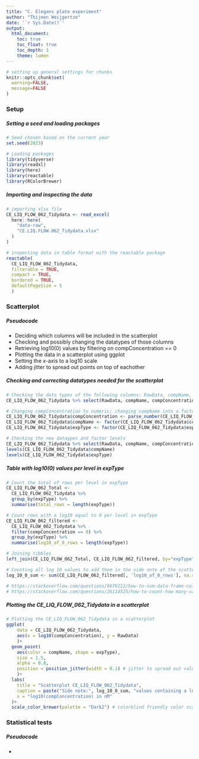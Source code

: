 ```yaml
---
title: "C. Elegans plate experiment"
author: "Thijmen Weijgertze"
date: '`r Sys.Date()`'
output: 
  html_document:
    toc: true
    toc_float: true
    toc_depth: 1
    theme: lumen
---
```

<div style="text-align: justify">

```r
# setting up general settings for chunks
knitr::opts_chunk$set(
  warning=FALSE,
  message=FALSE
)
```

### **Setup**

##### Setting a seed and loading packages

```r
# Seed chosen based on the current year
set.seed(2023)
```

```r
# Loading packages
library(tidyverse)
library(readxl)
library(here)
library(reactable)
library(RColorBrewer)
```

##### Importing and inspecting the data

```r
# importing xlsx file
CE_LIQ_FLOW_062_Tidydata <- read_excel(
  here::here(
    "data-raw",
    "CE.LIQ.FLOW.062_Tidydata.xlsx"
  )
)

# inspecting data in table format with the reactable package
reactable(
  CE_LIQ_FLOW_062_Tidydata, 
  filterable = TRUE,
  compact = TRUE,
  bordered = TRUE,
  defaultPageSize = 5
  )
```

### **Scatterplot**

##### Pseudocode 

- Deciding which columns will be included in the scatterplot
- Checking and possibly changing the datatypes of those columns 
- Retrieving log10(0) values by filtering on compConcentration == 0
- Plotting the data in a scatterplot using ggplot
- Setting the x-axis to a log10 scale 
- Adding jitter to spread out points on top of eachother

##### Checking and correcting datatypes needed for the scatterplot

```r
# Checking the data types of the following columns: RawData, compName, expType and compConcentration
CE_LIQ_FLOW_062_Tidydata %>% select(RawData, compName, compConcentration, expType) %>% str()

# Changing compConcentration to numeric; changing compName into a factor; changing expType into a factor
CE_LIQ_FLOW_062_Tidydata$compConcentration <- parse_number(CE_LIQ_FLOW_062_Tidydata$compConcentration)
CE_LIQ_FLOW_062_Tidydata$compName <- factor(CE_LIQ_FLOW_062_Tidydata$compName, levels = unique(CE_LIQ_FLOW_062_Tidydata$compName))
CE_LIQ_FLOW_062_Tidydata$expType <- factor(CE_LIQ_FLOW_062_Tidydata$expType, levels = unique(CE_LIQ_FLOW_062_Tidydata$expType))

# Checking the new dataypes and factor levels
CE_LIQ_FLOW_062_Tidydata %>% select(RawData, compName, compConcentration, expType) %>% str()
levels(CE_LIQ_FLOW_062_Tidydata$compName)
levels(CE_LIQ_FLOW_062_Tidydata$expType)
```

##### Table with log10(0) values per level in expType

```r
# Count the total of rows per level in expType
CE_LIQ_FLOW_062_Total <- 
  CE_LIQ_FLOW_062_Tidydata %>% 
  group_by(expType) %>%
  summarise(total_rows = length(expType))

# Count rows with a log10 equal to 0 per level in expType
CE_LIQ_FLOW_062_filtered <- 
  CE_LIQ_FLOW_062_Tidydata %>% 
  filter(compConcentration == 0) %>% 
  group_by(expType) %>%
  summarise(log10_of_0_rows = length(expType))

# Joining tibbles
left_join(CE_LIQ_FLOW_062_Total, CE_LIQ_FLOW_062_filtered, by="expType")

# Counting all log 10 values to add them in the side note of the scatterplot 
log_10_0_sum <- sum(CE_LIQ_FLOW_062_filtered[, 'log10_of_0_rows'], na.rm = TRUE)

# https://stackoverflow.com/questions/9676212/how-to-sum-data-frame-column-values
# https://stackoverflow.com/questions/26114525/how-to-count-how-many-values-per-level-in-a-given-factor#:~:text=Or%20using%20the%20dplyr%20library%3A%20library%20%28dplyr%29%20set.seed,similar%20to%20the%20use%20of%20pipes%20in%20bash.
```




##### Plotting the CE_LIQ_FLOW_062_Tidydata in a scatterplot

```r
# Plotting the CE_LIQ_FLOW_062_Tidydata in a scatterplot
ggplot(
    data = CE_LIQ_FLOW_062_Tidydata, 
    aes(x = log10(compConcentration), y = RawData)
    )+
  geom_point(
    aes(color = compName, shape = expType),
    size = 1.5, 
    alpha = 0.8,
    position = position_jitter(width = 0.1) # jitter to spread out values on top of eachother
    )+
  labs(
    title = "Scatterplot CE_LIQ_FLOW_062_Tidydata",
    caption = paste("Side note:", log_10_0_sum, "values containing a log10 of 0 are not visible in the graph"),
    x = "log10(compConcentration) in nM"
  )+
  scale_color_brewer(palette = "Dark2") # colorblind friendly color scale
```

### **Statistical tests**

##### Pseudocode 

- 

</div> 